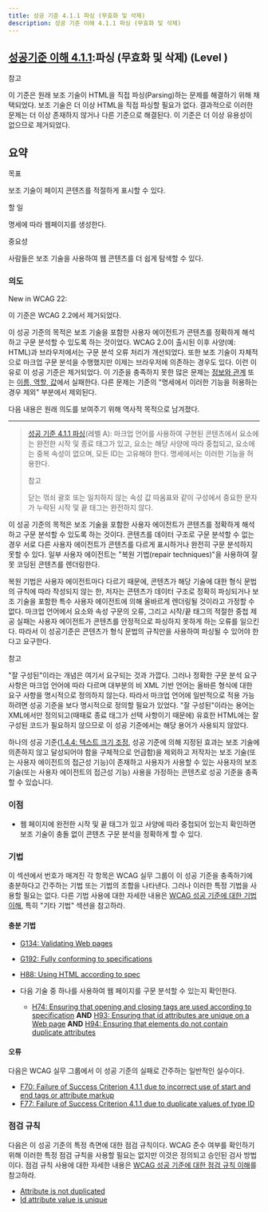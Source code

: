 ```yaml
---
title: 성공 기준 4.1.1 파싱 (무효화 및 삭제)
description: 성공 기준 이해 4.1.1 파싱 (무효화 및 삭제)
---
```



## [성공기준 이해 4.1.1](https://w3.org/TR/WCAG22#parsing):파싱 (무효화 및 삭제) (Level )

<Card title="성공 기준 (SC)"></Card>

참고

이 기준은 원래 보조 기술이 HTML을 직접 파싱(Parsing)하는 문제를 해결하기 위해 채택되었다. 보조 기술은 더 이상 HTML을 직접 파싱할 필요가 없다. 결과적으로 이러한 문제는 더 이상 존재하지 않거나 다른 기준으로 해결된다. 이 기준은 더 이상 유용성이 없으므로 제거되었다.

## 요약


목표

보조 기술이 페이지 콘텐츠를 적절하게 표시할 수 있다.

할 일

명세에 따라 웹페이지를 생성한다.

중요성

사람들은 보조 기술을 사용하여 웹 콘텐츠를 더 쉽게 탐색할 수 있다.

### 의도

New in WCAG 22:

이 기준은 WCAG 2.2에서 제거되었다.

이 성공 기준의 목적은 보조 기술을 포함한 사용자 에이전트가 콘텐츠를 정확하게 해석하고 구문 분석할 수 있도록 하는 것이었다. WCAG 2.0이 출시된 이후 사양(예: HTML)과 브라우저에서는 구문 분석 오류 처리가 개선되었다. 또한 보조 기술이 자체적으로 마크업 구문 분석을 수행했지만 이제는 브라우저에 의존하는 경우도 있다. 이런 이유로 이 성공 기준은 제거되었다. 이 기준을 충족하지 못한 많은 문제는 [정보와 관계](info-and-relationships) 또는 [이름, 역할, 값](name-role-value)에서 실패한다. 다른 문제는 기준의 "명세에서 이러한 기능을 허용하는 경우 제외" 부분에서 제외된다.

다음 내용은 원래 의도를 보여주기 위해 역사적 목적으로 남겨졌다.

---

> [성공 기준 4.1.1 파싱](https://www.w3.org/TR/WCAG21/#parsing)(레벨 A): 마크업 언어를 사용하여 구현된 콘텐츠에서 요소에는 완전한 시작 및 종료 태그가 있고, 요소는 해당 사양에 따라 중첩되고, 요소에는 중복 속성이 없으며, 모든 ID는 고유해야 한다. 명세에서는 이러한 기능을 허용한다.
> 
> 참고
> 
> 닫는 꺾쇠 괄호 또는 일치하지 않는 속성 값 따옴표와 같이 구성에서 중요한 문자가 누락된 시작 및 끝 태그는 완전하지 않다.

이 성공 기준의 목적은 보조 기술을 포함한 사용자 에이전트가 콘텐츠를 정확하게 해석하고 구문 분석할 수 있도록 하는 것이다. 콘텐츠를 데이터 구조로 구문 분석할 수 없는 경우 서로 다른 사용자 에이전트가 콘텐츠를 다르게 표시하거나 완전히 구문 분석하지 못할 수 있다. 일부 사용자 에이전트는 "복원 기법(repair techniques)"을 사용하여 잘못 코딩된 콘텐츠를 렌더링한다.

복원 기법은 사용자 에이전트마다 다르기 때문에, 콘텐츠가 해당 기술에 대한 형식 문법의 규칙에 따라 작성되지 않는 한, 저자는 콘텐츠가 데이터 구조로 정확히 파싱되거나 보조 기술을 포함한 특수 사용자 에이전트에 의해 올바르게 렌더링될 것이라고 가정할 수 없다. 마크업 언어에서 요소와 속성 구문의 오류, 그리고 시작/끝 태그의 적절한 중첩 제공 실패는 사용자 에이전트가 콘텐츠를 안정적으로 파싱하지 못하게 하는 오류를 일으킨다. 따라서 이 성공기준은 콘텐츠가 형식 문법의 규칙만을 사용하여 파싱될 수 있어야 한다고 요구한다.

참고

"잘 구성된"이라는 개념은 여기서 요구되는 것과 가깝다. 그러나 정확한 구문 분석 요구 사항은 마크업 언어에 따라 다르며 대부분의 비 XML 기반 언어는 올바른 형식에 대한 요구 사항을 명시적으로 정의하지 않는다. 따라서 마크업 언어에 일반적으로 적용 가능하려면 성공 기준을 보다 명시적으로 정의할 필요가 있었다. "잘 구성된"이라는 용어는 XML에서만 정의되고(때때로 종료 태그가 선택 사항이기 때문에) 유효한 HTML에는 잘 구성된 코드가 필요하지 않으므로 이 성공 기준에서는 해당 용어가 사용되지 않았다.

하나의 성공 기준([1.4.4: 텍스트 크기 조정](resize-text), 성공 기준에 의해 지정된 효과는 보조 기술에 의존하지 않고 달성되어야 함을 구체적으로 언급함)을 제외하고 저작자는 보조 기술(또는 사용자 에이전트의 접근성 기능)이 존재하고 사용자가 사용할 수 있는 사용자의 보조 기술(또는 사용자 에이전트의 접근성 기능) 사용을 가정하는 콘텐츠로 성공 기준을 충족할 수 있습니다.

### 이점

*   웹 페이지에 완전한 시작 및 끝 태그가 있고 사양에 따라 중첩되어 있는지 확인하면 보조 기술이 충돌 없이 콘텐츠 구문 분석을 정확하게 할 수 있다.

### 기법

이 섹션에서 번호가 매겨진 각 항목은 WCAG 실무 그룹이 이 성공 기준을 충족하기에 충분하다고 간주하는 기법 또는 기법의 조합을 나타낸다. 그러나 이러한 특정 기법을 사용할 필요는 없다. 다른 기법 사용에 대한 자세한 내용은 [WCAG 성공 기준에 대한 기법 이해](understanding-techniques), 특히 "기타 기법" 섹션을 참고하라.

#### 충분 기법

*   [G134: Validating Web pages](https://www.w3.org/WAI/WCAG22/Techniques/general/G134)
*   [G192: Fully conforming to specifications](https://www.w3.org/WAI/WCAG22/Techniques/general/G192)
*   [H88: Using HTML according to spec](https://www.w3.org/WAI/WCAG22/Techniques/html/H88)
*   다음 기술 중 하나를 사용하여 웹 페이지를 구문 분석할 수 있는지 확인한다.
    
    *   [H74: Ensuring that opening and closing tags are used according to specification](https://www.w3.org/WAI/WCAG22/Techniques/html/H74) **AND** [H93: Ensuring that id attributes are unique on a Web page](https://www.w3.org/WAI/WCAG22/Techniques/html/H93) **AND** [H94: Ensuring that elements do not contain duplicate attributes](https://www.w3.org/WAI/WCAG22/Techniques/html/H94)

#### 오류

다음은 WCAG 실무 그룹에서 이 성공 기준의 실패로 간주하는 일반적인 실수이다.

*   [F70: Failure of Success Criterion 4.1.1 due to incorrect use of start and end tags or attribute markup](https://www.w3.org/WAI/WCAG22/Techniques/failures/F70)
*   [F77: Failure of Success Criterion 4.1.1 due to duplicate values of type ID](https://www.w3.org/WAI/WCAG22/Techniques/failures/F77)

### 점검 규칙

다음은 이 성공 기준의 특정 측면에 대한 점검 규칙이다. WCAG 준수 여부를 확인하기 위해 이러한 특정 점검 규칙을 사용할 필요는 없지만 이것은 정의되고 승인된 검사 방법이다. 점검 규칙 사용에 대한 자세한 내용은 [WCAG 성공 기준에 대한 점검 규칙 이해](understanding-act-rules.html)를 참고하라.

*   [Attribute is not duplicated](/WAI/standards-guidelines/act/rules/e6952f/proposed/)
*   [Id attribute value is unique](/WAI/standards-guidelines/act/rules/3ea0c8/proposed/)

